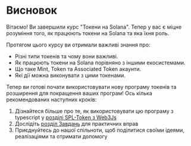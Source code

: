 
# Висновок

Вітаємо! Ви завершили курс "Токени на Solana". Тепер у вас є міцне розуміння того, як працюють токени на Solana та яка їхня роль.

<ArticleSection name="Що ви вивчили" id="what-you-learned" level="h2" />

Протягом цього курсу ви отримали важливі знання про:
- Різні типи токенів та чому вони важливі.
- Як працюють токени на Solana порівняно з іншими екосистемами.
- Що таке Mint, Token та Associated Token акаунти.
- Які дії можна виконувати з цими токенами.

<ArticleSection name="Наступні кроки" id="next-steps" level="h2" />

Тепер ви готові почати використовувати нову програму токенів та розширення для покращення ваших програм! Ось кілька рекомендованих наступних кроків:

1. Дізнайтеся більше про те, як використовувати цю програму з typescript у [розділі SPL-Token з Web3Js](/uk/courses/spl-token-with-web3js)
2. Дослідіть [розділ Завдань](/uk/challenges) для практичних вправ
3. Приєднуйтесь до нашої спільноти, щоб поділитися своїми ідеями, реалізаціями та отримати допомогу
